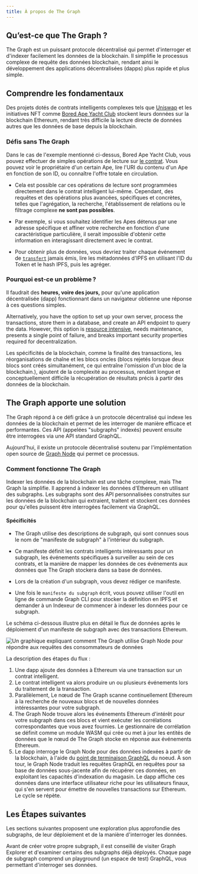```yaml
---
title: À propos de The Graph
---
```


## Qu’est-ce que The Graph ?

The Graph est un puissant protocole décentralisé qui permet d'interroger et d'indexer facilement les données de la blockchain. Il simplifie le processus complexe de requête des données blockchain, rendant ainsi le développement des applications décentralisées (dapps) plus rapide et plus simple.

## Comprendre les fondamentaux

Des projets dotés de contrats intelligents complexes tels que [Uniswap](https://uniswap.org/) et les initiatives NFT comme [Bored Ape Yacht Club](https://boredapeyachtclub.com/) stockent leurs données sur la blockchain Ethereum, rendant très difficile la lecture directe de données autres que les données de base depuis la blockchain.

### Défis sans The Graph⁠

Dans le cas de l'exemple mentionné ci-dessus, Bored Ape Yacht Club, vous pouvez effectuer de simples opérations de lecture sur [le contrat](https://etherscan.io/address/0xbc4ca0eda7647a8ab7c2061c2e118a18a936f13d#code). Vous pouvez voir le propriétaire d'un certain Ape, lire l'URI du contenu d'un Ape en fonction de son ID, ou connaître l'offre totale en circulation.

- Cela est possible car ces opérations de lecture sont programmées directement dans le contrat intelligent lui-même. Cependant, des requêtes et des opérations plus avancées, spécifiques et concrètes, telles que l'agrégation, la recherche, l'établissement de relations ou le filtrage complexe **ne sont pas possibles**.

- Par exemple, si vous souhaitez identifier les Apes détenus par une adresse spécifique et affiner votre recherche en fonction d'une caractéristique particulière, il serait impossible d'obtenir cette information en interagissant directement avec le contrat.

- Pour obtenir plus de données, vous devriez traiter chaque événement de [`transfert`](https://etherscan.io/address/0xbc4ca0eda7647a8ab7c2061c2e118a18a936f13d#code#L1746) jamais émis, lire les métadonnées d'IPFS en utilisant l'ID du Token et le hash IPFS, puis les agréger.

### Pourquoi est-ce un problème ?

Il faudrait des **heures, voire des jours,** pour qu'une application décentralisée (dapp) fonctionnant dans un navigateur obtienne une réponse à ces questions simples.

Alternatively, you have the option to set up your own server, process the transactions, store them in a database, and create an API endpoint to query the data. However, this option is [resource intensive](/resources/benefits/), needs maintenance, presents a single point of failure, and breaks important security properties required for decentralization.

Les spécificités de la blockchain, comme la finalité des transactions, les réorganisations de chaîne et les blocs oncles (blocs rejetés lorsque deux blocs sont créés simultanément, ce qui entraîne l'omission d'un bloc de la blockchain.), ajoutent de la complexité au processus, rendant longue et conceptuellement difficile la récupération de résultats précis à partir des données de la blockchain.

## The Graph apporte une solution

The Graph répond à ce défi grâce à un protocole décentralisé qui indexe les données de la blockchain et permet de les interroger de manière efficace et performantes. Ces API (appelées "subgraphs" indexés) peuvent ensuite être interrogées via une API standard GraphQL.

Aujourd'hui, il existe un protocole décentralisé soutenu par l'implémentation open source de [Graph Node](https://github.com/graphprotocol/graph-node) qui permet ce processus.

### Comment fonctionne The Graph⁠

Indexer les données de la blockchain est une tâche complexe, mais The Graph la simplifie. Il apprend à indexer les données d'Ethereum en utilisant des subgraphs. Les subgraphs sont des API personnalisées construites sur les données de la blockchain qui extraient, traitent et stockent ces données pour qu'elles puissent être interrogées facilement via GraphQL.

#### Spécificités⁠

- The Graph utilise des descriptions de subgraph, qui sont connues sous le nom de "manifeste de subgraph" à l'intérieur du subgraph.

- Ce manifeste définit les contrats intelligents intéressants pour un subgraph, les événements spécifiques à surveiller au sein de ces contrats, et la manière de mapper les données de ces événements aux données que The Graph stockera dans sa base de données.

- Lors de la création d'un subgraph, vous devez rédiger ce manifeste.

- Une fois le `manifeste du subgraph` écrit, vous pouvez utiliser l'outil en ligne de commande Graph CLI pour stocker la définition en IPFS et demander à un Indexeur de commencer à indexer les données pour ce subgraph.

Le schéma ci-dessous illustre plus en détail le flux de données après le déploiement d'un manifeste de subgraph avec des transactions Ethereum.

![Un graphique expliquant comment The Graph utilise Graph Node pour répondre aux requêtes des consommateurs de données](/img/graph-dataflow.png)

La description des étapes du flux :

1.  Une dapp ajoute des données à Ethereum via une transaction sur un contrat intelligent.
2.  Le contrat intelligent va alors produire un ou plusieurs événements lors du traitement de la transaction.
3.  Parallèlement, Le nœud de The Graph scanne continuellement Ethereum à la recherche de nouveaux blocs et de nouvelles données intéressantes pour votre subgraph.
4.  The Graph Node trouve alors les événements Ethereum d'intérêt pour votre subgraph dans ces blocs et vient exécuter les corrélations correspondantes que vous avez fournies. Le gestionnaire de corrélation se définit comme un module WASM qui crée ou met à jour les entités de données que le nœud de The Graph stocke en réponse aux événements Ethereum.
5.  Le dapp interroge le Graph Node pour des données indexées à partir de la blockchain, à l'aide du [point de terminaison GraphQL](https://graphql.org/learn/) du noeud. À son tour, le Graph Node traduit les requêtes GraphQL en requêtes pour sa base de données sous-jacente afin de récupérer ces données, en exploitant les capacités d'indexation du magasin. Le dapp affiche ces données dans une interface utilisateur riche pour les utilisateurs finaux, qui s'en servent pour émettre de nouvelles transactions sur Ethereum. Le cycle se répète.

## Les Étapes suivantes

Les sections suivantes proposent une exploration plus approfondie des subgraphs, de leur déploiement et de la manière d'interroger les données.

Avant de créer votre propre subgraph, il est conseillé de visiter Graph Explorer et d'examiner certains des subgraphs déjà déployés. Chaque page de subgraph comprend un playground (un espace de test) GraphQL, vous permettant d'interroger ses données.

